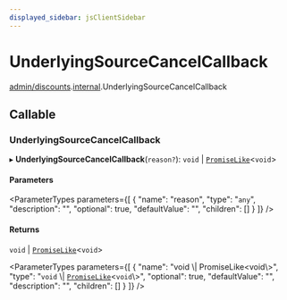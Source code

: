 ```yaml
---
displayed_sidebar: jsClientSidebar
---
```



# UnderlyingSourceCancelCallback

[admin/discounts](../../modules/admin_discounts.mdx).[internal](../../admin_discounts/modules/admin_discounts.internal.mdx).UnderlyingSourceCancelCallback

## Callable

### UnderlyingSourceCancelCallback

▸ **UnderlyingSourceCancelCallback**(`reason?`): `void` \| [`PromiseLike`](admin_discounts.internal.PromiseLike.mdx)<`void`\>

#### Parameters

<ParameterTypes parameters={[
  {
    "name": "reason",
    "type": "`any`",
    "description": "",
    "optional": true,
    "defaultValue": "",
    "children": []
  }
]} />

#### Returns

`void` \| [`PromiseLike`](admin_discounts.internal.PromiseLike.mdx)<`void`\>

<ParameterTypes parameters={[
  {
    "name": "void \\| PromiseLike<void\\>",
    "type": "`void` \\| [`PromiseLike`](admin_discounts.internal.PromiseLike.mdx)<`void`\\>",
    "optional": true,
    "defaultValue": "",
    "description": "",
    "children": []
  }
]} />
